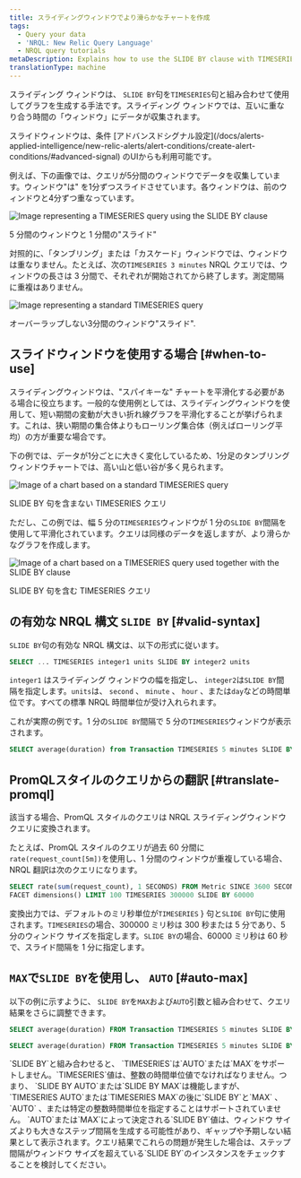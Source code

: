```yaml
---
title: スライディングウィンドウでより滑らかなチャートを作成
tags:
  - Query your data
  - 'NRQL: New Relic Query Language'
  - NRQL query tutorials
metaDescription: Explains how to use the SLIDE BY clause with TIMESERIES to smooth out "spiky" charts.
translationType: machine
---
```






スライディング ウィンドウは、 `SLIDE BY`句を`TIMESERIES`句と組み合わせて使用してグラフを生成する手法です。スライディング ウィンドウでは、互いに重なり合う時間の「ウィンドウ」にデータが収集されます。

<Callout variant="tip">
  スライドウィンドウは、条件 [アドバンスドシグナル設定](/docs/alerts-applied-intelligence/new-relic-alerts/alert-conditions/create-alert-conditions/#advanced-signal) のUIからも利用可能です。
</Callout>

例えば、下の画像では、クエリが5分間のウィンドウでデータを収集しています。ウィンドウ"は" を1分ずつスライドさせています。各ウィンドウは、前のウィンドウと4分ずつ重なっています。

<img
  title="TIMESERIES query with SLIDE BY clause"
  alt="Image representing a TIMESERIES query using the SLIDE BY clause"
  src={queriesnrqlSlidebyWindowTimeSeries}
/>

<figcaption>
  5 分間のウィンドウと 1 分間の"スライド"
</figcaption>

対照的に、「タンブリング」または「カスケード」ウィンドウでは、ウィンドウは重なりません。たとえば、次の`TIMESERIES 3 minutes` NRQL クエリでは、ウィンドウの長さは 3 分間で、それぞれが開始されてから終了します。測定間隔に重複はありません。

<img
  title="TIMESERIES query without SLIDE BY clause"
  alt="Image representing a standard TIMESERIES query"
  src={queriesnrqlNonSlidingWindowTimeSeries}
/>

<figcaption>
  オーバーラップしない3分間のウィンドウ"スライド".
</figcaption>

## スライドウィンドウを使用する場合 [#when-to-use]

スライディングウィンドウは、"スパイキーな" チャートを平滑化する必要がある場合に役立ちます。一般的な使用例としては、スライディングウィンドウを使用して、短い期間の変動が大きい折れ線グラフを平滑化することが挙げられます。これは、狭い期間の集合体よりもローリング集合体（例えばローリング平均）の方が重要な場合です。

下の例では、データが1分ごとに大きく変化しているため、1分足のタンブリングウィンドウチャートでは、高い山と低い谷が多く見られます。

<img
  title="TIMESERIES query without SLIDE BY clause"
  alt="Image of a chart based on a standard TIMESERIES query"
  src={queriesnrqlTimeseriesSpikyNRQLQueryBuilder}
/>

<figcaption>
  SLIDE BY 句を含まない TIMESERIES クエリ
</figcaption>

ただし、この例では、幅 5 分の`TIMESERIES`ウィンドウが 1 分の`SLIDE BY`間隔を使用して平滑化されています。クエリは同様のデータを返しますが、より滑らかなグラフを作成します。

<img
  title="SLIDE BY used with TIMESERIES"
  alt="Image of a chart based on a TIMESERIES query used together with the SLIDE BY clause"
  src={queriesnrqlTimeseriesSmoothedWithSlidebyNRQLQueryBuilder}
/>

<figcaption>
  SLIDE BY 句を含む TIMESERIES クエリ
</figcaption>

## の有効な NRQL 構文 `SLIDE BY` [#valid-syntax]

`SLIDE BY`句の有効な NRQL 構文は、以下の形式に従います。

```sql
SELECT ... TIMESERIES integer1 units SLIDE BY integer2 units
```

`integer1` はスライディング ウィンドウの幅を指定し、 `integer2`は`SLIDE BY`間隔を指定します。`units`は、 `second` 、 `minute` 、 `hour` 、または`day`などの時間単位です。すべての標準 NRQL 時間単位が受け入れられます。

これが実際の例です。1 分の`SLIDE BY`間隔で 5 分の`TIMESERIES`ウィンドウが表示されます。

```sql
SELECT average(duration) from Transaction TIMESERIES 5 minutes SLIDE BY 1 minute
```

## PromQLスタイルのクエリからの翻訳 [#translate-promql]

該当する場合、PromQL スタイルのクエリは NRQL スライディングウィンドウクエリに変換されます。

たとえば、PromQL スタイルのクエリが過去 60 分間に`rate(request_count[5m])`を使用し、1 分間のウィンドウが重複している場合、NRQL 翻訳は次のクエリになります。

```sql
SELECT rate(sum(request_count), 1 SECONDS) FROM Metric SINCE 3600 SECONDS AGO UNTIL NOW 
FACET dimensions() LIMIT 100 TIMESERIES 300000 SLIDE BY 60000
```

変換出力では、デフォルトのミリ秒単位が`TIMESERIES` } 句と`SLIDE BY`句に使用されます。`TIMESERIES`の場合、300000 ミリ秒は 300 秒または 5 分であり、5 分のウィンドウ サイズを指定します。`SLIDE BY`の場合、60000 ミリ秒は 60 秒で、スライド間隔を 1 分に指定します。

## `MAX`で`SLIDE BY`を使用し、 `AUTO` [#auto-max]

以下の例に示すように、 `SLIDE BY`を`MAX`および`AUTO`引数と組み合わせて、クエリ結果をさらに調整できます。

```sql
SELECT average(duration) FROM Transaction TIMESERIES 5 minutes SLIDE BY MAX
```

```sql
SELECT average(duration) FROM Transaction TIMESERIES 5 minutes SLIDE BY AUTO
```

<Callout variant="tip">
  `SLIDE BY`と組み合わせると、 `TIMESERIES`は`AUTO`または`MAX`をサポートしません。`TIMESERIES`値は、整数の時間単位値でなければなりません。つまり、 `SLIDE BY AUTO`または`SLIDE BY MAX`は機能しますが、 `TIMESERIES AUTO`または`TIMESERIES MAX`の後に`SLIDE BY`と`MAX` 、 `AUTO` 、または特定の整数時間単位を指定することはサポートされていません。
</Callout>

<Callout variant="tip">
  `AUTO`または`MAX`によって決定される`SLIDE BY`値は、ウィンドウ サイズよりも大きなステップ間隔を生成する可能性があり、ギャップや予期しない結果として表示されます。クエリ結果でこれらの問題が発生した場合は、ステップ間隔がウィンドウ サイズを超えている`SLIDE BY`のインスタンスをチェックすることを検討してください。
</Callout>